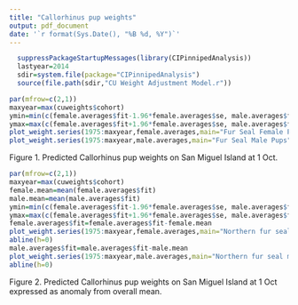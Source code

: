 ---
title: "Callorhinus pup weights"
output: pdf_document
date: '`r format(Sys.Date(), "%B %d, %Y")`'
---


```{r,results="hide",echo=FALSE}
  suppressPackageStartupMessages(library(CIPinnipedAnalysis))
  lastyear=2014
  sdir=system.file(package="CIPinnipedAnalysis")
  source(file.path(sdir,"CU Weight Adjustment Model.r"))
```


```{r,echo=FALSE,fig.width=6,fig.height=7,dpi=300}
par(mfrow=c(2,1))
maxyear=max(cuweights$cohort)
ymin=min(c(female.averages$fit-1.96*female.averages$se, male.averages$fit-1.96*male.averages$se))*.9
ymax=max(c(female.averages$fit+1.96*female.averages$se, male.averages$fit+1.96*male.averages$se))*1.1
plot_weight.series(1975:maxyear,female.averages,main="Fur Seal Female Pups",ylim=c(ymin,ymax),date="1 Oct")
plot_weight.series(1975:maxyear,male.averages,main="Fur Seal Male Pups",ylim=c(ymin,ymax),date="1 Oct")
```

Figure 1. Predicted Callorhinus pup weights on San Miguel Island at 1 Oct. 


```{r,echo=FALSE,fig.width=6,fig.height=7,dpi=300}
par(mfrow=c(2,1))
maxyear=max(cuweights$cohort)
female.mean=mean(female.averages$fit)
male.mean=mean(male.averages$fit)
ymin=min(c(female.averages$fit-1.96*female.averages$se, male.averages$fit-1.96*male.averages$se))*.9
ymax=max(c(female.averages$fit+1.96*female.averages$se, male.averages$fit+1.96*male.averages$se))*1.1
female.averages$fit=female.averages$fit-female.mean
plot_weight.series(1975:maxyear,female.averages,main="Northern fur seal female pups",ylim=c(ymin-female.mean,ymax-female.mean),date="1 Oct")
abline(h=0)
male.averages$fit=male.averages$fit-male.mean
plot_weight.series(1975:maxyear,male.averages,main="Northern fur seal male pups",ylim=c(ymin-male.mean,ymax-male.mean),date="1 Oct")
abline(h=0)
```

Figure 2. Predicted Callorhinus pup weights on San Miguel Island at 1 Oct expressed as anomaly from overall mean. 

